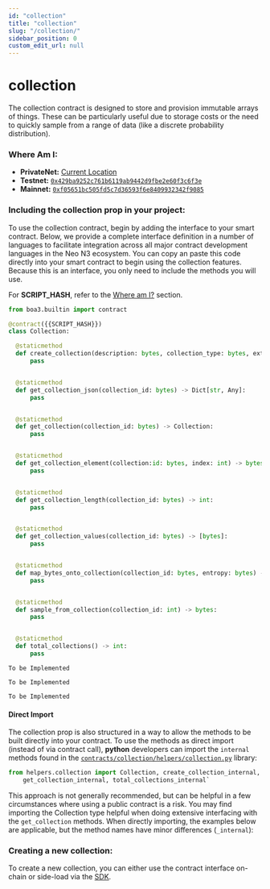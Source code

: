 ```yaml
---
id: "collection"
title: "collection"
slug: "/collection/"
sidebar_position: 0
custom_edit_url: null
---
```



# collection
The collection contract is designed to store and provision immutable arrays of things.  These can be particularly useful due to storage costs or
the need to quickly sample from a range of data (like a discrete probability distribution).

### Where Am I:
* **PrivateNet:** [Current Location](https://github.com/CityOfZion/props/blob/develop/sdk/src/Collection.ts#L53)
* **Testnet:** [`0x429ba9252c761b6119ab9442d9fbe2e60f3c6f3e`](https://dora.coz.io/contract/neo3/testnet_rc4/0x429ba9252c761b6119ab9442d9fbe2e60f3c6f3e)
* **Mainnet:** [`0xf05651bc505fd5c7d36593f6e8409932342f9085`](https://dora.coz.io/contract/neo3/mainnet/0xf05651bc505fd5c7d36593f6e8409932342f9085)

### Including the collection prop in your project:
To use the collection contract, begin by adding the interface to your smart contract.
Below, we provide a complete interface definition in a number of languages to facilitate integration across all major
contract development languages in the Neo N3 ecosystem. You can copy an paste this code directly into your smart contract to
begin using the collection features. Because this is an interface, you only need to include the methods you will use.

 For **SCRIPT_HASH**, refer to the [Where am I?](#where-am-i) section.

<Tabs>
<TabItem value="python" label="Python">

```python
from boa3.builtin import contract

@contract({{SCRIPT_HASH}})
class Collection:

  @staticmethod
  def create_collection(description: bytes, collection_type: bytes, extra: bytes,  vals: [bytes]) -> int:
      pass


  @staticmethod
  def get_collection_json(collection_id: bytes) -> Dict[str, Any]:
      pass


  @staticmethod
  def get_collection(collection_id: bytes) -> Collection:
      pass


  @staticmethod
  def get_collection_element(collection:id: bytes, index: int) -> bytes:
      pass


  @staticmethod
  def get_collection_length(collection_id: bytes) -> int:
      pass


  @staticmethod
  def get_collection_values(collection_id: bytes) -> [bytes]:
      pass


  @staticmethod
  def map_bytes_onto_collection(collection_id: bytes, entropy: bytes) -> bytes:
      pass


  @staticmethod
  def sample_from_collection(collection_id: int) -> bytes:
      pass


  @staticmethod
  def total_collections() -> int:
      pass
```

</TabItem>

<TabItem value="cSharp" label="C#">

```
To be Implemented
```

</TabItem>

<TabItem value="go" label="Go">

```
To be Implemented
```

</TabItem>


<TabItem value="java" label="Java">

```
To be Implemented
```

</TabItem>

</Tabs>

#### Direct Import
The collection prop is also structured in a way to allow the methods to be built directly into your contract.  To use the
methods as direct import (instead of via contract call), **python** developers can import the `internal` methods found in the
[`contracts/collection/helpers/collection.py`](https://github.com/CityOfZion/props/blob/develop/contracts/collection/helpers/collection.py) library:

```python
from helpers.collection import Collection, create_collection_internal, get_collection_json_internal, \
    get_collection_internal, total_collections_internal`
```

This approach is not generally recommended, but can be helpful in a few circumstances where using a public contract is a risk.
You may find importing the Collection type helpful when doing extensive interfacing with the `get_collection` methods.
When directly importing, the examples below are applicable, but the method names have minor differences (`_internal`):

### Creating a new collection:
To create a new collection, you can either use the contract interface on-chain or side-load via the [SDK](/docs/sdk/ts/classes/Collection#createcollection).




